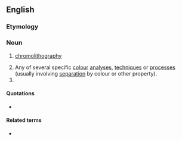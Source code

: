 ==English==

===Etymology===
{{confix|en|chromo|graphy}}

===Noun===
{{en-noun|~|chromographies}}

# {{lb|en|obsolete}} [[chromolithography]]
# Any of several specific [[colour]] [[analysis|analyses]], [[technique]]s or [[process]]es (usually involving [[separation]] by colour or other property).
# {{alt form|en|chromatography}}

====Quotations====
* {{seeCites|en}}

====Related terms====
* {{l|en|chromograph}}